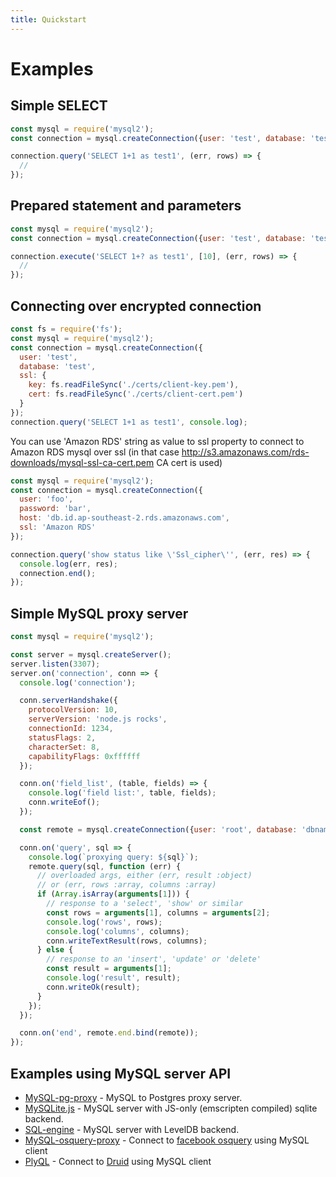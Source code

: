 ```yaml
---
title: Quickstart
---
```


# Examples

## Simple SELECT

```js
const mysql = require('mysql2');
const connection = mysql.createConnection({user: 'test', database: 'test'});

connection.query('SELECT 1+1 as test1', (err, rows) => {
  //
});
```

## Prepared statement and parameters

```js
const mysql = require('mysql2');
const connection = mysql.createConnection({user: 'test', database: 'test'});

connection.execute('SELECT 1+? as test1', [10], (err, rows) => {
  //
});
```

## Connecting over encrypted connection

```js
const fs = require('fs');
const mysql = require('mysql2');
const connection = mysql.createConnection({
  user: 'test',
  database: 'test',
  ssl: {
    key: fs.readFileSync('./certs/client-key.pem'),
    cert: fs.readFileSync('./certs/client-cert.pem')
  }
});
connection.query('SELECT 1+1 as test1', console.log);
```

You can use 'Amazon RDS' string as value to ssl property to connect to Amazon RDS mysql over ssl (in that case http://s3.amazonaws.com/rds-downloads/mysql-ssl-ca-cert.pem CA cert is used)

```js
const mysql = require('mysql2');
const connection = mysql.createConnection({
  user: 'foo',
  password: 'bar',
  host: 'db.id.ap-southeast-2.rds.amazonaws.com',
  ssl: 'Amazon RDS'
});

connection.query('show status like \'Ssl_cipher\'', (err, res) => {
  console.log(err, res);
  connection.end();
});
```


## Simple MySQL proxy server

```js
const mysql = require('mysql2');

const server = mysql.createServer();
server.listen(3307);
server.on('connection', conn => {
  console.log('connection');

  conn.serverHandshake({
    protocolVersion: 10,
    serverVersion: 'node.js rocks',
    connectionId: 1234,
    statusFlags: 2,
    characterSet: 8,
    capabilityFlags: 0xffffff
  });

  conn.on('field_list', (table, fields) => {
    console.log('field list:', table, fields);
    conn.writeEof();
  });

  const remote = mysql.createConnection({user: 'root', database: 'dbname', host:'server.example.com', password: 'secret'});

  conn.on('query', sql => {
    console.log(`proxying query: ${sql}`);
    remote.query(sql, function (err) {
      // overloaded args, either (err, result :object)
      // or (err, rows :array, columns :array)
      if (Array.isArray(arguments[1])) {
        // response to a 'select', 'show' or similar
        const rows = arguments[1], columns = arguments[2];
        console.log('rows', rows);
        console.log('columns', columns);
        conn.writeTextResult(rows, columns);
      } else {
        // response to an 'insert', 'update' or 'delete'
        const result = arguments[1];
        console.log('result', result);
        conn.writeOk(result);
      }
    });
  });

  conn.on('end', remote.end.bind(remote));
});
```

## Examples using MySQL server API

  - [MySQL-pg-proxy](https://github.com/sidorares/mysql-pg-proxy)  - MySQL to Postgres proxy server.
  - [MySQLite.js](https://github.com/sidorares/mysqlite.js) - MySQL server with JS-only (emscripten compiled) sqlite backend.
  - [SQL-engine](https://github.com/eugeneware/sql-engine) - MySQL server with LevelDB backend.
  - [MySQL-osquery-proxy](https://github.com/sidorares/mysql-osquery-proxy) - Connect to [facebook osquery](https://osquery.io/) using MySQL client
  - [PlyQL](https://github.com/implydata/plyql) - Connect to [Druid](http://druid.io/) using MySQL client
